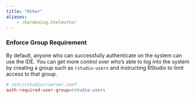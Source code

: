 ```yaml
---
title: "Other"
aliases:
	- /hardening.html#other
---
```


### Enforce Group Requirement

By default, anyone who can successfully authenticate on the system can use the IDE. You can get more control over who's able to log into the system by creating a group such as `rstudio-users` and instructing RStudio to limit access to that group.

```ini
# /etc/rstudio/rserver.conf
auth-required-user-group=rstudio-users
```

